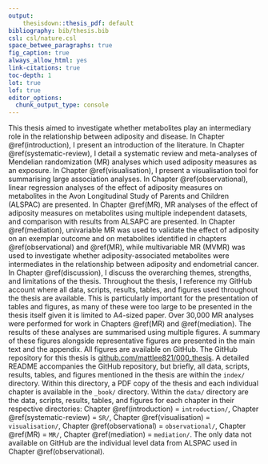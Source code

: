 ```yaml
---
output: 
    thesisdown::thesis_pdf: default
bibliography: bib/thesis.bib
csl: csl/nature.csl
space_betwee_paragraphs: true
fig_caption: true
always_allow_html: yes
link-citations: true
toc-depth: 1
lot: true
lof: true
editor_options: 
  chunk_output_type: console
---
```


This thesis aimed to investigate whether metabolites play an intermediary role in the relationship between adiposity and disease. In Chapter \@ref(introduction), I present an introduction of the literature. In Chapter \@ref(systematic-review), I detail a systematic review and meta-analyses of Mendelian randomization (MR) analyses which used adiposity measures as an exposure. In Chapter \@ref(visualisation), I present a visualisation tool for summarising large association analyses. In Chapter \@ref(observational), linear regression analyses of the effect of adiposity measures on metabolites in the Avon Longitudinal Study of Parents and Children (ALSPAC) are presented. In Chapter \@ref(MR), MR analyses of the effect of adiposity measures on metabolites using multiple independent datasets, and comparison with results from ALSAPC are presented. In Chapter \@ref(mediation), univariable MR was used to validate the effect of adiposity on an exemplar outcome and on metabolites identified in chapters \@ref(observational) and \@ref(MR), while multivariable MR (MVMR) was used to investigate whether adiposity-associated metabolites were intermediates in the relationship between adiposity and endometrial cancer. In Chapter \@ref(discussion), I discuss the overarching themes, strengths, and limitations of the thesis. \par

Throughout the thesis, I reference my GitHub account where all data, scripts, results, tables, and figures used throughout the thesis are available. This is particularly important for the presentation of tables and figures, as many of these were too large to be presented in the thesis itself given it is limited to A4-sized paper. Over 30,000 MR analyses were performed for work in Chapters \@ref(MR) and \@ref(mediation). The results of these analyses are summarised using multiple figures. A summary of these figures alongside representative figures are presented in the main text and the appendix. All figures are available on GitHub. \par

\newpage

The GitHub repository for this thesis is [github.com/mattlee821/000_thesis](https://github.com/mattlee821/000_thesis). A detailed README accompanies the GitHub repository, but briefly, all data, scripts, results, tables, and figures mentioned in the thesis are within the `index/` directory. Within this directory, a PDF copy of the thesis and each individual chapter is available in the `_book/` directory. Within the `data/` directory are the data, scripts, results, tables, and figures for each chapter in their respective directories: Chapter \@ref(introduction) = `introduction/`, Chapter \@ref(systematic-review) = `SR/`, Chapter \@ref(visualisation) = `visualisation/`, Chapter \@ref(observational) = `observational/`, Chapter \@ref(MR) = `MR/`, Chapter \@ref(mediation) = `mediation/`. The only data not available on GitHub are the individual level data from ALSPAC used in Chapter \@ref(observational). \par





